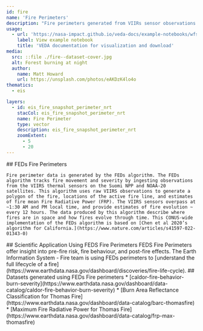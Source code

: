 ```yaml
---
id: fire
name: 'Fire Perimeters'
description: "Fire perimeters generated from VIIRs sensor observations. "
usage:
  - url: 'https://nasa-impact.github.io/veda-docs/example-notebooks/wfs.html'
    label: View example notebook
    title: 'VEDA documentation for visualization and download'
media:
  src: ::file ./fire--dataset-cover.jpg
  alt: Forest burning at night
  author:
    name: Matt Howard
    url: https://unsplash.com/photos/eAKDzK4lo4o
thematics:
  - eis

layers:
  - id: eis_fire_snapshot_perimeter_nrt
    stacCol: eis_fire_snapshot_perimeter_nrt
    name: Fire Perimeter
    type: vector
    description: eis_fire_snapshot_perimeter_nrt
    zoomExtent:
      - 5
      - 20
---
```

<Block>
  <Prose>
    ## FEDs Fire Perimeters

    Fire perimeter data is generated by the FEDs algorithm. The FEDs algorithm tracks fire movement and severity by ingesting observations from the VIIRS thermal sensors on the Suomi NPP and NOAA-20 satellites. This algorithm uses raw VIIRS observations to generate a polygon of the fire, locations of the active fire line, and estimates of fire mean Fire Radiative Power (FRP). The VIIRS sensors overpass at ~1:30 AM and PM local time, and provide estimates of fire evolution ~ every 12 hours. The data produced by this algorithm describe where fires are in space and how fires evolve through time. This CONUS-wide implementation of the FEDs algorithm is based on [Chen et al 2020’s algorithm for California.](https://www.nature.com/articles/s41597-022-01343-0) 
  </Prose>
</Block>
<Block>
  <Prose>
    ## Scientific Application Using FEDS Fire Perimeters
    FEDS Fire Perimeters offer insight into pre-fire risk, fire behaviour, and post-fire effects. The Earth Information System - Fire team is using FEDs perimeters to [understand the full lifecycle of a fire](https://www.earthdata.nasa.gov/dashboard/discoveries/fire-life-cycle). 
  </Prose>
</Block>
<Block>
  <Prose>
    ## Datasets generated using FEDs Fire perimeters
    * [caldor-fire-behavior-burn-severity](https://www.earthdata.nasa.gov/dashboard/data-catalog/caldor-fire-behavior-burn-severity)
    * [Burn Area Reflectance Classification for Thomas Fire](https://www.earthdata.nasa.gov/dashboard/data-catalog/barc-thomasfire)
    * [Maximum Fire Radiative Power for Thomas Fire](https://www.earthdata.nasa.gov/dashboard/data-catalog/frp-max-thomasfire)
  </Prose>
</Block>